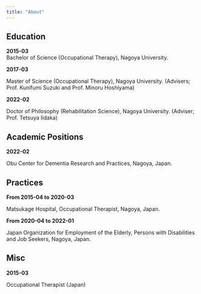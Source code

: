 ---
title: "About"
---

## Education

**2015-03\
**Bachelor of Science (Occupational Therapy), Nagoya University.

**2017-03**

Master of Science (Occupational Therapy), Nagoya University. (Advisers; Prof. Kunifumi Suzuki and Prof. Minoru Hoshiyama)

**2022-02**

Doctor of Philosophy (Rehabilitation Science), Nagoya University. (Adviser; Prof. Tetsuya Iidaka)

## Academic Positions

**2022-02**

Obu Center for Dementia Research and Practices, Nagoya, Japan.

## Practices

**From 2015-04 to 2020-03**

Matsukage Hospital, Occupational Therapist, Nagoya, Japan.

**From 2020-04 to 2022-01**

Japan Organization for Employment of the Elderly, Persons with Disabilities and Job Seekers, Nagoya, Japan.

## Misc

**2015-03**

Occupational Therapist (Japan)
